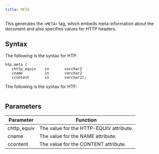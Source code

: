 ```yaml
---
title: META
---
```


This generates the `<META>` tag, which embeds meta-information about the document and also specifies values for HTTP headers.

## Syntax

The following is the syntax for HTP:
```
htp.meta (
   chttp_equiv    in       varchar2
   cname          in       varchar2
   ccontent       in       varchar2);
```

The following is the syntax for HTF:
```

```

## Parameters

| Parameter | Function |
| --------- | -------- |
| chttp_equiv | The value for the HTTP-EQUIV attribute. |
| cname | The value for the NAME attribute. |
| ccontent | The value for the CONTENT attribute. |